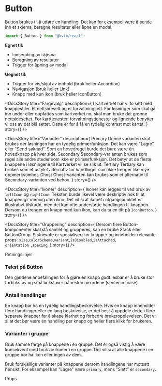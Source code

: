 
<Meta of={ButtonStories} />

# Button

Button brukes til å utføre en handling. Det kan for eksempel være å sende inn et skjema, beregne resultater eller åpne en modal.

```jsx
import { Button } from "@kvib/react";
```

<DocsContainer>

**Egnet til:**

- Innsending av skjema
- Beregning av resultater
- Trigger for åpning av modal

**Uegnet til:**

- Trigger for vis/skjul av innhold (bruk heller Accordion)
- Navigasjon (bruk heller Link)
- Knapp med kun ikon (bruk heller IconButton)

<Feedback component="Button" />

</DocsContainer>

<DocsContainer>

<DocsStory
  title="Fargevalg"
  description={
    <Text>
      I Kartverket har vi to sett med knappestiler. Et nettsidesett og et forvaltningsett. For løsninger som skal gå inn
      under eller oppfattes som kartverket.no, skal man bruke det grønne nettsidesettet. For karttjenester,
      forvaltningstjenester og lignende benytter vi oss av det blå settet. Dette er for å få en tydelig kontrast mot
      kartet.
    </Text>
  }
  story={<Canvas of={ButtonStories.ButtonColors} />}
/>

<DocsStory
  title="Varianter"
  description={
    <Box>
      <Text as="b">Primary</Text>
      <Text>
        Denne varianten skal brukes der løsningen har en tydelig primærfunksjon. Det kan være "Lagre" eller "Send
        søknad". Som en hovedregel burde det bare være én hovedknapp på hver side.
      </Text>
      <Text as="b">Secondary</Text>
      <Text>
        Secondary-varianten brukes som regel alle andre steder som ikke er primærfunksjon. Det betyr at de fleste
        knappene i løsningene til Kartverket vil se slik ut.
      </Text>
      <Text as="b">Tertiary</Text>
      <Text>Tertiary kan brukes som et ustylet alternativ for handlinger som ikke trenger like mye oppmerksomhet.</Text>
      <Text as="b">Ghost</Text>
      <Text>Ghost-varianten kan brukes som et alternativ til Secondary-varianten ved behov.</Text>
    </Box>
  }
  story={<Canvas of={ButtonStories.ButtonVariants} />}
/>

<DocsStory
  title="Ikoner"
  description={
    <Text>
      Ikoner kan legges til ved bruk av <Code>leftIcon</Code> og <Code>rightIcon</Code>. Teksten burde likevel være
      deskriptiv nok til at knappen gir mening uten ikon. Det vil si at ikonet i utgangspunktet er illustrativt
      tilskudd, men det kan ofte understøtte handlingen til knappen. Dersom du trenger en knapp med kun ikon, kan du ta
      en titt på <Code>IconButton</Code>.
    </Text>
  }
  story={<Canvas of={ButtonStories.ButtonIcons} />}
/>

<DocsStory
  title="Gruppering"
  description={
    <Text>
      Dersom flere Button-komponenter skal stå samlet og grupperes, kan en bruke Stack eller ButtonGroup. Sistnevnte er
      spesialisert for knapper og inneholder relevante props:
      <Code>size</Code>,<Code>colorScheme</Code>,<Code>variant</Code>,<Code>isDisabled</Code>,<Code>isAttached</Code>,<Code>
        orientation
      </Code>,<Code>spacing</Code>.
    </Text>
  }
  story={<Canvas of={ButtonStories.ButtonGroup} />}
/>

</DocsContainer>

<DocsHeading light>Retningslinjer</DocsHeading>

<DocsContainer>

### Tekst på Button

Den gjeldene anbefalingen for å gjøre en knapp godt lesbar er å bruke stor forbokstav og små bokstaver på resten av ordene (sentence case).

### Antall handlinger

En knapp bør ha en tydelig handlingsbeskrivelse. Hvis en knapp inneholder flere handlinger eller en lang beskrivelse, er det best å oppdele dette i flere separate knapper for å skape klarhet og forbedre brukeropplevelsen.
Det vil si at det bør være én handling per knapp og heller flere klikk for brukeren.

### Varianter i gruppe

Bruk samme farge på knappene i en gruppe. Det er også viktig å være konsekvent med bruk av ikoner i en gruppe. Det vil si at alle knappene i en gruppe bør ha ikon eller ingen av dem.

Bruk forskjellige varianter på knappene dersom handlingene har motsatt hensikt. For eksempel kan "Lagre" være <Code>primary</Code>, mens "Slett" er <Code>secondary</Code>.

</DocsContainer>

<DocsHeading light>Props</DocsHeading>

<Canvas of={ButtonStories.Button} />
<Controls of={ButtonStories.Button} />
